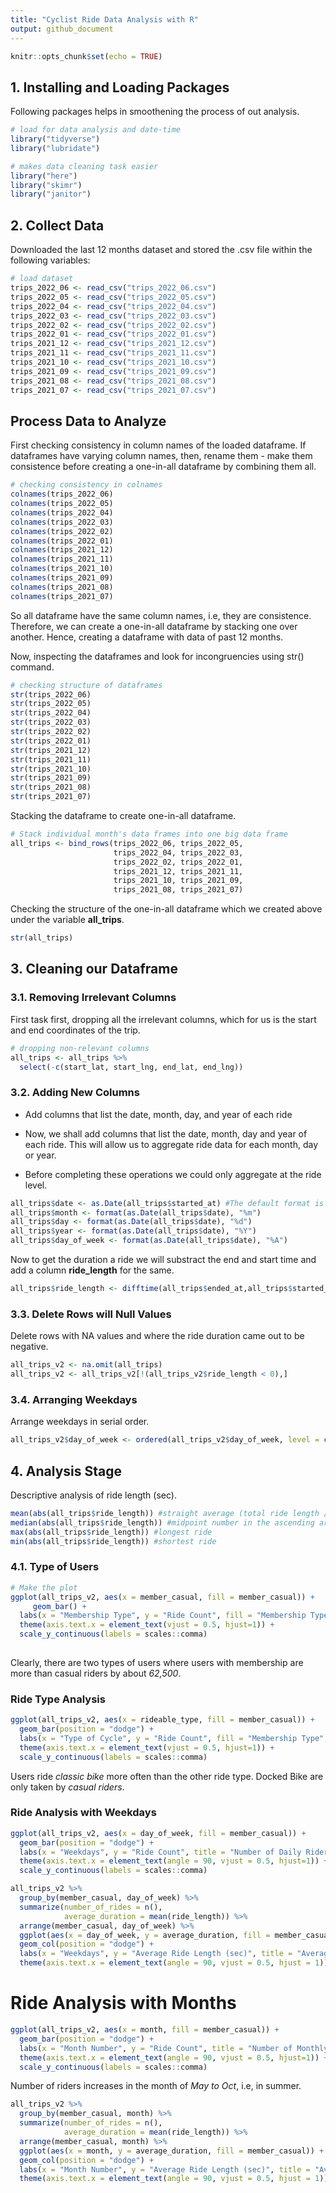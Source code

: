 ---
title: "Cyclist Ride Data Analysis with R"
output: github_document
---

```{r setup, include=FALSE}
knitr::opts_chunk$set(echo = TRUE)
```

## 1. Installing and Loading Packages

Following packages helps in smoothening the process of out analysis.

```{r Load Libraries, message=FALSE, warning=FALSE}
# load for data analysis and date-time
library("tidyverse")
library("lubridate")

# makes data cleaning task easier
library("here")
library("skimr")
library("janitor")

```


## 2. Collect Data

Downloaded the last 12 months dataset and stored the .csv file within the following variables:

```{r Datasets, message=FALSE, warning=FALSE, results='hide'}
# load dataset
trips_2022_06 <- read_csv("trips_2022_06.csv")
trips_2022_05 <- read_csv("trips_2022_05.csv")
trips_2022_04 <- read_csv("trips_2022_04.csv")
trips_2022_03 <- read_csv("trips_2022_03.csv")
trips_2022_02 <- read_csv("trips_2022_02.csv")
trips_2022_01 <- read_csv("trips_2022_01.csv")
trips_2021_12 <- read_csv("trips_2021_12.csv")
trips_2021_11 <- read_csv("trips_2021_11.csv")
trips_2021_10 <- read_csv("trips_2021_10.csv")
trips_2021_09 <- read_csv("trips_2021_09.csv")
trips_2021_08 <- read_csv("trips_2021_08.csv")
trips_2021_07 <- read_csv("trips_2021_07.csv")

```


## Process Data to Analyze

First checking consistency in column names of the loaded dataframe. If dataframes have varying column names, then, rename them - make them consistence before creating a one-in-all dataframe by combining them all.

```{r Column Names, message=FALSE, warning=FALSE, results='hide'}
# checking consistency in colnames
colnames(trips_2022_06)
colnames(trips_2022_05)
colnames(trips_2022_04)
colnames(trips_2022_03)
colnames(trips_2022_02)
colnames(trips_2022_01)
colnames(trips_2021_12)
colnames(trips_2021_11)
colnames(trips_2021_10)
colnames(trips_2021_09)
colnames(trips_2021_08)
colnames(trips_2021_07)
```

So all dataframe have the same column names, i.e, they are consistence. Therefore, we can create a one-in-all dataframe by stacking one over another. Hence, creating a dataframe with data of past 12 months.

Now, inspecting the dataframes and look for incongruencies using str() command.

```{r Structure, message=FALSE, warning=FALSE, results='hide'}
# checking structure of dataframes
str(trips_2022_06)
str(trips_2022_05)
str(trips_2022_04)
str(trips_2022_03)
str(trips_2022_02)
str(trips_2022_01)
str(trips_2021_12)
str(trips_2021_11)
str(trips_2021_10)
str(trips_2021_09)
str(trips_2021_08)
str(trips_2021_07)
```

Stacking the dataframe to create one-in-all dataframe.

```{r One-in-All Dataframe, message=FALSE, warning=FALSE}
# Stack individual month's data frames into one big data frame
all_trips <- bind_rows(trips_2022_06, trips_2022_05,
                       trips_2022_04, trips_2022_03,
                       trips_2022_02, trips_2022_01,
                       trips_2021_12, trips_2021_11,
                       trips_2021_10, trips_2021_09,
                       trips_2021_08, trips_2021_07)
```

Checking the structure of the one-in-all dataframe which we created above under the variable **all_trips**.

```{r message=FALSE, warning=FALSE}
str(all_trips)
```

## 3. Cleaning our Dataframe

### 3.1. Removing Irrelevant Columns

First task first, dropping all the irrelevant columns, which for us is the start and end coordinates of the trip.

```{r message=FALSE, warning=FALSE}
# dropping non-relevant columns
all_trips <- all_trips %>%  
  select(-c(start_lat, start_lng, end_lat, end_lng))

```

### 3.2. Adding New Columns

* Add columns that list the date, month, day, and year of each ride

* Now, we shall add columns that list the date, month, day and year of each ride. This will allow us to aggregate ride data for each month, day or year.

* Before completing these operations we could only aggregate at the ride level.

```{r message=FALSE, warning=FALSE}
all_trips$date <- as.Date(all_trips$started_at) #The default format is yyyy-mm-dd
all_trips$month <- format(as.Date(all_trips$date), "%m")
all_trips$day <- format(as.Date(all_trips$date), "%d")
all_trips$year <- format(as.Date(all_trips$date), "%Y")
all_trips$day_of_week <- format(as.Date(all_trips$date), "%A")
```

Now to get the duration a ride we will substract the end and start time and add a column **ride_length** for the same.

```{r message=FALSE, warning=FALSE}
all_trips$ride_length <- difftime(all_trips$ended_at,all_trips$started_at)
```

### 3.3. Delete Rows will Null Values

Delete rows with NA values and where the ride duration came out to be negative.

```{r message=FALSE, warning=FALSE, results='hide'}
all_trips_v2 <- na.omit(all_trips)
all_trips_v2 <- all_trips_v2[!(all_trips_v2$ride_length < 0),]
```

### 3.4. Arranging Weekdays

Arrange weekdays in serial order.

```{r}
all_trips_v2$day_of_week <- ordered(all_trips_v2$day_of_week, level = c("Monday", "Tuesday", "Wednesday", "Thursday", "Friday", "Saturday", "Sunday"))
```


## 4. Analysis Stage

Descriptive analysis of ride length (sec).

```{r message=FALSE, warning=FALSE}
mean(abs(all_trips$ride_length)) #straight average (total ride length / rides)
median(abs(all_trips$ride_length)) #midpoint number in the ascending array of ride lengths
max(abs(all_trips$ride_length)) #longest ride
min(abs(all_trips$ride_length)) #shortest ride
```
### 4.1. Type of Users

```{r}
# Make the plot
ggplot(all_trips_v2, aes(x = member_casual, fill = member_casual)) +
     geom_bar() +
  labs(x = "Membership Type", y = "Ride Count", fill = "Membership Type", title = "Types of User", subtitle = "On the Basis of Membership Type") +
  theme(axis.text.x = element_text(vjust = 0.5, hjust=1)) +
  scale_y_continuous(labels = scales::comma)
  
```

Clearly, there are two types of users where users with membership are more than casual riders by about *62,500*.

### Ride Type Analysis

```{r}
ggplot(all_trips_v2, aes(x = rideable_type, fill = member_casual)) +
  geom_bar(position = "dodge") +
  labs(x = "Type of Cycle", y = "Ride Count", fill = "Membership Type", title = "Number of Ridetype", subtitle = "On the Basis of Membership Type") +
  theme(axis.text.x = element_text(vjust = 0.5, hjust=1)) +
  scale_y_continuous(labels = scales::comma)
```

Users ride *classic bike* more often than the other ride type. Docked Bike are only taken by *casual riders*.

### Ride Analysis with Weekdays

```{r}
ggplot(all_trips_v2, aes(x = day_of_week, fill = member_casual)) +
  geom_bar(position = "dodge") +
  labs(x = "Weekdays", y = "Ride Count", title = "Number of Daily Riders", subtitle = "Weekdays - Membership Type", fill = "Membership Type") +
  theme(axis.text.x = element_text(angle = 90, vjust = 0.5, hjust=1)) +
  scale_y_continuous(labels = scales::comma)
```

```{r message=FALSE, warning=FALSE}
all_trips_v2 %>% 
  group_by(member_casual, day_of_week) %>% 
  summarize(number_of_rides = n(),
            average_duration = mean(ride_length)) %>% 
  arrange(member_casual, day_of_week) %>% 
  ggplot(aes(x = day_of_week, y = average_duration, fill = member_casual)) +
  geom_col(position = "dodge") +
  labs(x = "Weekdays", y = "Average Ride Length (sec)", title = "Average Ride Duration", subtitle = "Weekdays - Membership Type", fill = "Membership Type") +
  theme(axis.text.x = element_text(angle = 90, vjust = 0.5, hjust = 1))
```

# Ride Analysis with Months

```{r}
ggplot(all_trips_v2, aes(x = month, fill = member_casual)) +
  geom_bar(position = "dodge") +
  labs(x = "Month Number", y = "Ride Count", title = "Number of Monthly Riders", subtitle = "Months - Membership Type", fill = "Membership Type") +
  theme(axis.text.x = element_text(angle = 90, vjust = 0.5, hjust=1)) +
  scale_y_continuous(labels = scales::comma)
```

Number of riders increases in the month of *May to Oct*, i.e, in summer.

```{r message=FALSE, warning=FALSE}
all_trips_v2 %>% 
  group_by(member_casual, month) %>% 
  summarize(number_of_rides = n(),
            average_duration = mean(ride_length)) %>% 
  arrange(member_casual, month) %>% 
  ggplot(aes(x = month, y = average_duration, fill = member_casual)) +
  geom_col(position = "dodge") +
  labs(x = "Month Number", y = "Average Ride Length (sec)", title = "Average Ride Duration", subtitle = "Months - Membership Type", fill = "Membership Type") +
  theme(axis.text.x = element_text(angle = 90, vjust = 0.5, hjust = 1))
```